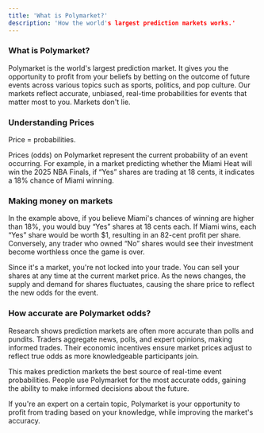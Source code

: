 ```yaml
---
title: 'What is Polymarket?'
description: 'How the world's largest prediction markets works.'
---
```


### What is Polymarket? 

Polymarket is the world's largest prediction market. It gives you the opportunity to profit from your beliefs by betting on the outcome of future events across various topics such as sports, politics, and pop culture. Our markets reflect accurate, unbiased, real-time probabilities for events that matter most to you. Markets don't lie. 

### Understanding Prices
Price = probabilities. 

Prices (odds) on Polymarket represent the current probability of an event occurring. For example, in a market predicting whether the Miami Heat will win the 2025 NBA Finals, if “Yes” shares are trading at 18 cents, it indicates a 18% chance of Miami winning.

### Making money on markets
In the example above, if you believe Miami's chances of winning are higher than 18%, you would buy “Yes” shares at 18 cents each. If Miami wins, each “Yes” share would be worth $1, resulting in an 82-cent profit per share. Conversely, any trader who owned “No” shares would see their investment become worthless once the game is over.

Since it's a market, you're not locked into your trade. You can sell your shares at any time at the current market price. As the news changes, the supply and demand for shares fluctuates, causing the share price to reflect the new odds for the event.

### How accurate are Polymarket odds?
Research shows prediction markets are often more accurate than polls and pundits. Traders aggregate news, polls, and expert opinions, making informed trades. Their economic incentives ensure market prices adjust to reflect true odds as more knowledgeable participants join.

This makes prediction markets the best source of real-time event probabilities. People use Polymarket for the most accurate odds, gaining the ability to make informed decisions about the future.

If you're an expert on a certain topic, Polymarket is your opportunity to profit from trading based on your knowledge, while improving the market's accuracy. 

